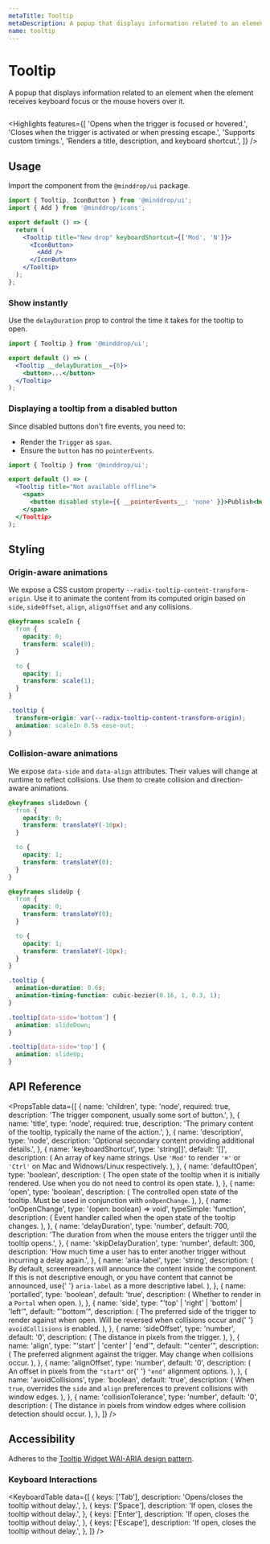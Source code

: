 ```yaml
---
metaTitle: Tooltip
metaDescription: A popup that displays information related to an element when the element receives keyboard focus or the mouse hovers over it.
name: tooltip
---
```


# Tooltip

<Description>
  A popup that displays information related to an element when the
  element receives keyboard focus or the mouse hovers over it.
</Description>

<HeroContainer>
  <TooltipDemo />
</HeroContainer>

```jsx hero template=TooltipDemo

```

<Highlights
  features={[
    'Opens when the trigger is focused or hovered.',
    'Closes when the trigger is activated or when pressing escape.',
    'Supports custom timings.',
    'Renders a title, description, and keyboard shortcut.',
  ]}
/>

## Usage

Import the component from the `@minddrop/ui` package.

```jsx
import { Tooltip, IconButton } from '@minddrop/ui';
import { Add } from '@minddrop/icons';

export default () => {
  return (
    <Tooltip title="New drop" keyboardShortcut={['Mod', 'N']}>
      <IconButton>
        <Add />
      </IconButton>
    </Tooltip>
  );
};
```

### Show instantly

Use the `delayDuration` prop to control the time it takes for the tooltip to open.

```jsx line=4
import { Tooltip } from '@minddrop/ui';

export default () => (
  <Tooltip __delayDuration__={0}>
    <button>...</button>
  </Tooltip>
);
```

### Displaying a tooltip from a disabled button

Since disabled buttons don't fire events, you need to:

- Render the `Trigger` as `span`.
- Ensure the `button` has no `pointerEvents`.

```jsx line=5-7
import { Tooltip } from '@minddrop/ui';

export default () => (
  <Tooltip title="Not available offline">
    <span>
      <button disabled style={{ __pointerEvents__: 'none' }}>Publish<button>
    </span>
  </Tooltip>
);
```

## Styling

### Origin-aware animations

We expose a CSS custom property `--radix-tooltip-content-transform-origin`. Use it to animate the content from its computed origin based on `side`, `sideOffset`, `align`, `alignOffset` and any collisions.

```css line=14
@keyframes scaleIn {
  from {
    opacity: 0;
    transform: scale(0);
  }

  to {
    opacity: 1;
    transform: scale(1);
  }
}

.tooltip {
  transform-origin: var(--radix-tooltip-content-transform-origin);
  animation: scaleIn 0.5s ease-out;
}
```

### Collision-aware animations

We expose `data-side` and `data-align` attributes. Their values will change at runtime to reflect collisions. Use them to create collision and direction-aware animations.

```css line=30-32,34-36
@keyframes slideDown {
  from {
    opacity: 0;
    transform: translateY(-10px);
  }

  to {
    opacity: 1;
    transform: translateY(0);
  }
}

@keyframes slideUp {
  from {
    opacity: 0;
    transform: translateY(0);
  }

  to {
    opacity: 1;
    transform: translateY(-10px);
  }
}

.tooltip {
  animation-duration: 0.6s;
  animation-timing-function: cubic-bezier(0.16, 1, 0.3, 1);
}

.tooltip[data-side='bottom'] {
  animation: slideDown;
}

.tooltip[data-side='top'] {
  animation: slideUp;
}
```

## API Reference

<PropsTable
  data={[
    {
      name: 'children',
      type: 'node',
      required: true,
      description:
        'The trigger component, usually some sort of button.',
    },
    {
      name: 'title',
      type: 'node',
      required: true,
      description:
        'The primary content of the tooltip, typically the name of the action.',
    },
    {
      name: 'description',
      type: 'node',
      description:
        'Optional secondary content providing additional details.',
    },
    {
      name: 'keyboardShortcut',
      type: 'string[]',
      default: '[]',
      description: (
        <span>
          An array of key name strings. Use <code>'Mod'</code> to
          render <code>'⌘'</code> or <code>'Ctrl'</code> on Mac and
          Widnows/Linux respectively.
        </span>
      ),
    },
    {
      name: 'defaultOpen',
      type: 'boolean',
      description: (
        <span>
          The open state of the tooltip when it is initially rendered.
          Use when you do not need to control its open state.
        </span>
      ),
    },
    {
      name: 'open',
      type: 'boolean',
      description: (
        <span>
          The controlled open state of the tooltip. Must be used in
          conjunction with <Code>onOpenChange</Code>.
        </span>
      ),
    },
    {
      name: 'onOpenChange',
      type: '(open: boolean) => void',
      typeSimple: 'function',
      description: (
        <span>
          Event handler called when the open state of the tooltip
          changes.
        </span>
      ),
    },
    {
      name: 'delayDuration',
      type: 'number',
      default: 700,
      description:
        'The duration from when the mouse enters the trigger until the tooltip opens.',
    },
    {
      name: 'skipDelayDuration',
      type: 'number',
      default: 300,
      description:
        'How much time a user has to enter another trigger without incurring a delay again.',
    },
    {
      name: 'aria-label',
      type: 'string',
      description: (
        <span>
          By default, screenreaders will announce the content inside
          the component. If this is not descriptive enough, or you
          have content that cannot be announced, use{' '}
          <Code>aria-label</Code> as a more descriptive label.
        </span>
      ),
    },
    {
      name: 'portalled',
      type: 'boolean',
      default: 'true',
      description: (
        <span>
          Whether to render in a <Code>Portal</Code> when open.
        </span>
      ),
    },
    {
      name: 'side',
      type: "'top' | 'right' | 'bottom' | 'left'",
      default: "'bottom'",
      description: (
        <span>
          The preferred side of the trigger to render against when
          open. Will be reversed when collisions occur and{' '}
          <Code>avoidCollisions</Code> is enabled.
        </span>
      ),
    },
    {
      name: 'sideOffset',
      type: 'number',
      default: '0',
      description: (
        <span>
          <span>The distance in pixels from the trigger.</span>
        </span>
      ),
    },
    {
      name: 'align',
      type: "'start' | 'center' | 'end'",
      default: "'center'",
      description: (
        <span>
          The preferred alignment against the trigger. May change when
          collisions occur.
        </span>
      ),
    },
    {
      name: 'alignOffset',
      type: 'number',
      default: '0',
      description: (
        <span>
          An offset in pixels from the <Code>"start"</Code> or{' '}
          <Code>"end"</Code> alignment options.
        </span>
      ),
    },
    {
      name: 'avoidCollisions',
      type: 'boolean',
      default: 'true',
      description: (
        <span>
          When <Code>true</Code>, overrides the <Code>side</Code> and
          <Code>align</Code> preferences to prevent collisions with window
          edges.
        </span>
      ),
    },
    {
      name: 'collisionTolerance',
      type: 'number',
      default: '0',
      description: (
        <span>
          The distance in pixels from window edges where collision
          detection should occur.
        </span>
      ),
    },
  ]}
/>

## Accessibility

Adheres to the [Tooltip Widget WAI-ARIA design pattern](https://www.w3.org/TR/wai-aria-practices-1.2/#tooltip).

### Keyboard Interactions

<KeyboardTable
  data={[
    {
      keys: ['Tab'],
      description: 'Opens/closes the tooltip without delay.',
    },
    {
      keys: ['Space'],
      description: 'If open, closes the tooltip without delay.',
    },
    {
      keys: ['Enter'],
      description: 'If open, closes the tooltip without delay.',
    },
    {
      keys: ['Escape'],
      description: 'If open, closes the tooltip without delay.',
    },
  ]}
/>
